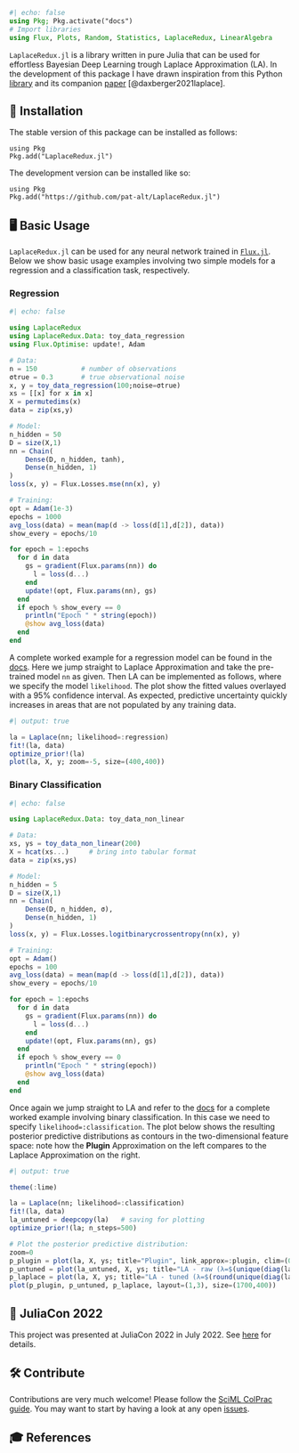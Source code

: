 ```julia
#| echo: false
using Pkg; Pkg.activate("docs")
# Import libraries
using Flux, Plots, Random, Statistics, LaplaceRedux, LinearAlgebra
```

`LaplaceRedux.jl` is a library written in pure Julia that can be used for effortless Bayesian Deep Learning trough Laplace Approximation (LA). In the development of this package I have drawn inspiration from this Python [library](https://aleximmer.github.io/Laplace/index.html#setup) and its companion [paper](https://arxiv.org/abs/2106.14806) [@daxberger2021laplace].

## 🚩 Installation

The stable version of this package can be installed as follows:

```.julia
using Pkg
Pkg.add("LaplaceRedux.jl")
```

The development version can be installed like so:

```.julia
using Pkg
Pkg.add("https://github.com/pat-alt/LaplaceRedux.jl")
```

## 🖥️ Basic Usage

`LaplaceRedux.jl` can be used for any neural network trained in [`Flux.jl`](https://fluxml.ai/Flux.jl/dev/). Below we show basic usage examples involving two simple models for a regression and a classification task, respectively.

### Regression

```julia
#| echo: false

using LaplaceRedux
using LaplaceRedux.Data: toy_data_regression
using Flux.Optimise: update!, Adam

# Data:
n = 150           # number of observations
σtrue = 0.3       # true observational noise
x, y = toy_data_regression(100;noise=σtrue)
xs = [[x] for x in x]
X = permutedims(x)
data = zip(xs,y)

# Model:
n_hidden = 50
D = size(X,1)
nn = Chain(
    Dense(D, n_hidden, tanh),
    Dense(n_hidden, 1)
)  
loss(x, y) = Flux.Losses.mse(nn(x), y)

# Training:
opt = Adam(1e-3)
epochs = 1000
avg_loss(data) = mean(map(d -> loss(d[1],d[2]), data))
show_every = epochs/10

for epoch = 1:epochs
  for d in data
    gs = gradient(Flux.params(nn)) do
      l = loss(d...)
    end
    update!(opt, Flux.params(nn), gs)
  end
  if epoch % show_every == 0
    println("Epoch " * string(epoch))
    @show avg_loss(data)
  end
end
```

A complete worked example for a regression model can be found in the [docs](https://www.paltmeyer.com/LaplaceRedux.jl/dev/tutorials/regression/). Here we jump straight to Laplace Approximation and take the pre-trained model `nn` as given. Then LA can be implemented as follows, where we specify the model `likelihood`. The plot show the fitted values overlayed with a 95% confidence interval. As expected, predictive uncertainty quickly increases in areas that are not populated by any training data.

```julia
#| output: true

la = Laplace(nn; likelihood=:regression)
fit!(la, data)
optimize_prior!(la)
plot(la, X, y; zoom=-5, size=(400,400))
```

### Binary Classification

```julia
#| echo: false

using LaplaceRedux.Data: toy_data_non_linear

# Data:
xs, ys = toy_data_non_linear(200)
X = hcat(xs...)     # bring into tabular format
data = zip(xs,ys)

# Model:
n_hidden = 5
D = size(X,1)
nn = Chain(
    Dense(D, n_hidden, σ),
    Dense(n_hidden, 1)
)  
loss(x, y) = Flux.Losses.logitbinarycrossentropy(nn(x), y) 

# Training:
opt = Adam()
epochs = 100
avg_loss(data) = mean(map(d -> loss(d[1],d[2]), data))
show_every = epochs/10

for epoch = 1:epochs
  for d in data
    gs = gradient(Flux.params(nn)) do
      l = loss(d...)
    end
    update!(opt, Flux.params(nn), gs)
  end
  if epoch % show_every == 0
    println("Epoch " * string(epoch))
    @show avg_loss(data)
  end
end
```

Once again we jump straight to LA and refer to the [docs](https://www.paltmeyer.com/LaplaceRedux.jl/dev/tutorials/mlp/) for a complete worked example involving binary classification. In this case we need to specify `likelihood=:classification`. The plot below shows the resulting posterior predictive distributions as contours in the two-dimensional feature space: note how the **Plugin** Approximation on the left compares to the Laplace Approximation on the right.

```julia
#| output: true

theme(:lime)

la = Laplace(nn; likelihood=:classification)
fit!(la, data)
la_untuned = deepcopy(la)   # saving for plotting
optimize_prior!(la; n_steps=500)

# Plot the posterior predictive distribution:
zoom=0
p_plugin = plot(la, X, ys; title="Plugin", link_approx=:plugin, clim=(0,1))
p_untuned = plot(la_untuned, X, ys; title="LA - raw (λ=$(unique(diag(la_untuned.P₀))[1]))", clim=(0,1), zoom=zoom)
p_laplace = plot(la, X, ys; title="LA - tuned (λ=$(round(unique(diag(la.P₀))[1],digits=2)))", clim=(0,1), zoom=zoom)
plot(p_plugin, p_untuned, p_laplace, layout=(1,3), size=(1700,400))
```


## 📢 JuliaCon 2022

This project was presented at JuliaCon 2022 in July 2022. See [here](https://pretalx.com/juliacon-2022/talk/Z7MXFS/) for details.

## 🛠️ Contribute

Contributions are very much welcome! Please follow the [SciML ColPrac guide](https://github.com/SciML/ColPrac). You may want to start by having a look at any open [issues](https://github.com/pat-alt/LaplaceRedux.jl/issues). 

## 🎓 References


